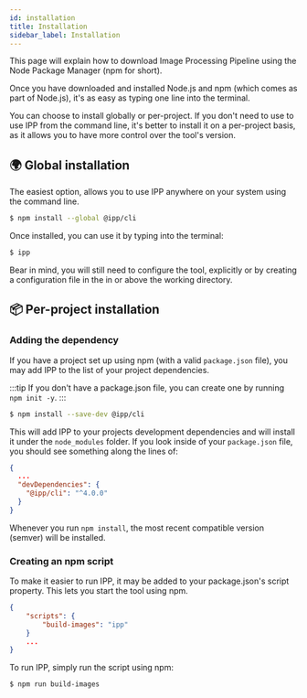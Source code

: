 ```yaml
---
id: installation
title: Installation
sidebar_label: Installation
---
```


This page will explain how to download Image Processing Pipeline using the Node Package Manager (npm for short).

Once you have downloaded and installed Node.js and npm (which comes as part of Node.js), it's as easy as typing one line into the terminal.

You can choose to install globally or per-project. If you don't need to use to use IPP from the command line, it's better to install it on a per-project basis, as it allows you to have more control over the tool's version.

## 🌍 Global installation

The easiest option, allows you to use IPP anywhere on your system using the command line.

```bash
$ npm install --global @ipp/cli
```

Once installed, you can use it by typing into the terminal:

```bash
$ ipp
```

Bear in mind, you will still need to configure the tool, explicitly or by creating a configuration file in the in or above the working directory.

## 📦 Per-project installation

### Adding the dependency

If you have a project set up using npm (with a valid `package.json` file), you may add IPP to the list of your project dependencies.

:::tip
If you don't have a package.json file, you can create one by running `npm init -y`.
:::

```bash
$ npm install --save-dev @ipp/cli
```

This will add IPP to your projects development dependencies and will install it under the `node_modules` folder. If you look inside of your `package.json` file, you should see something along the lines of:

```json
{
  ...
  "devDependencies": {
    "@ipp/cli": "^4.0.0"
  }
}
```

Whenever you run `npm install`, the most recent compatible version (semver) will be installed.

### Creating an npm script

To make it easier to run IPP, it may be added to your package.json's script property. This lets you start the tool using npm.

```json
{
    "scripts": {
        "build-images": "ipp"
    }
    ...
}
```

To run IPP, simply run the script using npm:

```bash
$ npm run build-images
```
